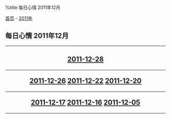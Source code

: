 %title 每日心情 2011年12月

[[../../../index|首页]] - [[../index|2011年]]
==每日心情 2011年12月==
----
<center>
<h2>
[[2011-12-28|2011-12-28]]
----
[[2011-12-26|2011-12-26]]
[[2011-12-22|2011-12-22]]
[[2011-12-20|2011-12-20]]
----
[[2011-12-17|2011-12-17]]
[[2011-12-16|2011-12-16]]
[[2011-12-05|2011-12-05]]
</h2>
</center>
----
